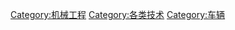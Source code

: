 {{Commonscat|Automotive technologies}}

[[Category:机械工程|Category:机械工程]]
[[Category:各类技术|Category:各类技术]]
[[Category:车辆|Category:车辆]]